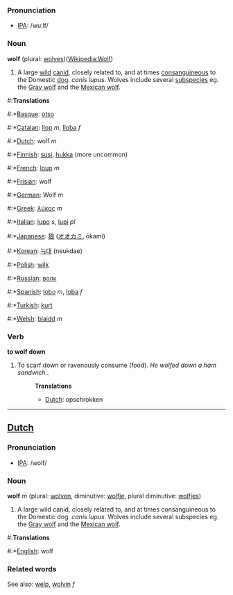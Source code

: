 === Pronunciation ===
*[[w:IPA|IPA]]: /wuːlf/

=== Noun ===

'''wolf''' (plural: [[wolves]])([[en:Wolf|Wikipedia:Wolf]])

#A large [[wild]] [[canid]], closely related to, and at times [[consanguineous]] to the Domestic [[dog]]. ''canis lupus''. Wolves include several [[subspecies]] eg. the [[Gray wolf]] and the [[Mexican wolf]].

#:'''Translations'''
#:*[[Basque]]: [[otso]]
#:*[[Catalan]]: [[llop]] ''m'', [[lloba]] ''f''
#:*[[Dutch]]: wolf ''m''
#:*[[Finnish]]: [[susi]], [[hukka]] (more uncommon)
#:*[[French]]: [[loup]] ''m''
#:*[[Frisian]]: wolf
#:*[[German]]: Wolf ''m''
#:*[[Greek]]: [[λύκος]] ''m''
#:*[[Italian]]: [[lupo]] ''s'', [[lupi]] ''pl''
#:*[[Japanese]]: [[狼]] ([[オオカミ]], ōkami)
#:*[[Korean]]: [[늑대]] (neukdae)
#:*[[Polish]]: [[wilk]]
#:*[[Russian]]: [[волк]]
#:*[[Spanish]]: [[lobo]] ''m'', [[loba]] ''f''
#:*[[Turkish]]: [[kurt]]
#:*[[Welsh]]: [[blaidd]] ''m''

=== Verb ===

'''to wolf down'''

#To scarf down or ravenously consume (food). ''He wolfed down a ham sandwich.''.
#:'''Translations'''
#:*[[Dutch]]: opschrokken

----
==[[Dutch]]==
=== Pronunciation ===
*[[w:IPA|IPA]]: /wolf/

=== Noun ===

'''wolf''' ''m'' (plural: [[wolven]], diminutive: [[wolfje]], plural diminutive: [[wolfjes]])

#A large wild canid, closely related to, and at times consanguineous to the Domestic dog. ''canis lupus''. Wolves include several subspecies eg. the [[Gray wolf]] and the [[Mexican wolf]].

#:'''Translations'''
#:*[[English]]: wolf

=== Related words ===

See also: [[welp]], [[wolvin]] ''f''